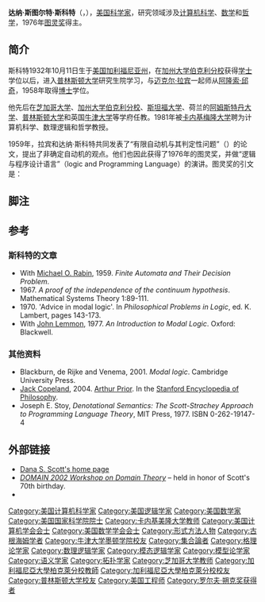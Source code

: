 {{Infobox_Scientist
| name                    = 达纳·斯科特<br />Dana Scott
| image                   = Scott Dana small.jpg
| image_width             = 
| caption                 = 
| birth_date              = {{birth date and age|1932|10|11}}
| birth_place             ={{USA}}[[加里福尼亚州|加里福尼亚州]][[伯克利|伯克利]]
| death_date              = 
| death_place             = 
| residence               = 
| citizenship             =
| nationality             = 
| ethnicity               =
| field                   = [[计算机科学|计算机科学]]<br>[[数学|数学]]<br>[[哲学|哲学]]
| work_institution        = [[加州大学伯克利分校|加州大学伯克利分校]]<br>[[牛津大学|牛津大学]]<br>[[卡内基梅隆大学|卡内基梅隆大学]]
| alma_mater              = 
| doctoral_advisor        = 
| doctoral_students       = 
| known_for               = 
| author_abbreviation_bot = 
| author_abbreviation_zoo = 
| prizes                  = 1976年[[图灵奖|图灵奖]] 
| religion                = 
| footnotes               = 
}}
'''达纳·斯图尔特·斯科特'''（{{lang-en|'''Dana Stewart Scott'''}}，{{bd|1932年|10月11日|}}），[[美国|美国]][[科学家|科学家]]，研究领域涉及[[计算机科学|计算机科学]]、[[数学|数学]]和[[哲学|哲学]]，1976年[[图灵奖|图灵奖]]得主。

==简介==
斯科特1932年10月11日生于[[美国|美国]][[加利福尼亚州|加利福尼亚州]]，在[[加州大学伯克利分校|加州大学伯克利分校]]获得[[学士|学士]]学位以后，进入[[普林斯顿大学|普林斯顿大学]]研究生院学习，与[[迈克尔·拉宾|迈克尔·拉宾]]一起师从[[阿隆索·邱奇|阿隆索·邱奇]]，1958年取得[[博士|博士]]学位。

他先后在[[芝加哥大学|芝加哥大学]]、[[加州大学伯克利分校|加州大学伯克利分校]]、[[斯坦福大学|斯坦福大学]]、荷兰的[[阿姆斯特丹大学|阿姆斯特丹大学]]、[[普林斯顿大学|普林斯顿大学]]和英国[[牛津大学|牛津大学]]等学府任教。1981年被[[卡内基梅隆大学|卡内基梅隆大学]]聘为计算机科学、数理逻辑和哲学教授。

1959年，拉宾和达纳·斯科特共同发表了“有限自动机与其判定性问题”（{{lang|en|Finite Automata and Their Decision Problems}}）的论文，提出了非确定自动机的观点。他们也因此获得了1976年的图灵奖，并做“逻辑与程序设计语言”（logic and Programming Language）的演讲。图灵奖的引文是：

{{cquote|因他们的合著论文“有限自动机与其判定性问题”。论文中引入了非确定自动机的概念，被证明是（计算理论科学研究中的）一个非常重要的概念。拉宾和斯科特的这篇经典论文成为了这个领域后续研究的源泉。<ref>英文为：{{lang|en|''For their joint paper "Finite Automata and Their Decision Problem," which introduced the idea of nondeterministic machines, which has proved to be an enormously valuable concept. Their (Scott & Rabin) classic paper has been a continuous source of inspiration for subsequent work in this field.''}} [http://awards.acm.org/citation.cfm?id=9681074&srt=year&year=1976&aw=140&ao=AMTURING ACM Turing Award Citation]{{dead link|date=2018年4月 |bot=InternetArchiveBot |fix-attempted=yes }}</ref>
}}

==脚注==
{{reflist}}

==参考==
===斯科特的文章===
{{refbegin}}
* With [[Michael_O._Rabin|Michael O. Rabin]], 1959.  ''Finite Automata and Their Decision Problem''.
* 1967.  ''A proof of the independence of the continuum hypothesis''. Mathematical Systems Theory 1:89-111.
* 1970. 'Advice in modal logic'.  In ''Philosophical Problems in Logic'', ed. K. Lambert, pages 143-173.
* With [[John_Lemmon|John Lemmon]], 1977.  ''An Introduction to Modal Logic''. Oxford: Blackwell.
{{refend}}
===其他资料===
{{refbegin}}
*Blackburn, de Rijke and Venema, 2001. ''Modal logic''.  Cambridge University Press.
*[[Jack_Copeland|Jack Copeland]], 2004. [http://plato.stanford.edu/entries/prior/ Arthur Prior].  In the [[Stanford_Encyclopedia_of_Philosophy|Stanford Encyclopedia of Philosophy]].
* Joseph E. Stoy, ''Denotational Semantics: The Scott-Strachey Approach to Programming Language Theory'', MIT Press, 1977. ISBN 0-262-19147-4
{{refend}}

==外部链接==
* [http://www-2.cs.cmu.edu/~scott/ Dana S. Scott's home page] {{Wayback|url=http://www-2.cs.cmu.edu/~scott/ |date=20021127100651 }}
* ''[https://web.archive.org/web/20041012130754/http://floc02.diku.dk/DOMAIN/ DOMAIN 2002 Workshop on Domain Theory]'' – held in honor of Scott's 70th birthday.
* {{MathGenealogy|id=8024}}

{{图灵奖}}
{{Schock Prize laureates}}

{{Authority control}}
{{DEFAULTSORT:Scott, Dana}}
[[Category:美国计算机科学家|Category:美国计算机科学家]]
[[Category:美国逻辑学家|Category:美国逻辑学家]]
[[Category:美国数学家|Category:美国数学家]]
[[Category:美国国家科学院院士|Category:美国国家科学院院士]]
[[Category:卡内基美隆大学教师|Category:卡内基美隆大学教师]]
[[Category:美国计算机学会会士|Category:美国计算机学会会士]]
[[Category:美国数学学会会士|Category:美国数学学会会士]]
[[Category:形式方法人物|Category:形式方法人物]]
[[Category:古根海姆学者|Category:古根海姆学者]]
[[Category:牛津大学墨顿学院校友|Category:牛津大学墨顿学院校友]]
[[Category:集合論者|Category:集合論者]]
[[Category:格理论学家|Category:格理论学家]]
[[Category:数理逻辑学家|Category:数理逻辑学家]]
[[Category:模态逻辑学家|Category:模态逻辑学家]]
[[Category:模型论学家|Category:模型论学家]]
[[Category:语义学家|Category:语义学家]]
[[Category:拓扑学家|Category:拓扑学家]]
[[Category:芝加哥大学教师|Category:芝加哥大学教师]]
[[Category:加利福尼亞大學柏克萊分校教師|Category:加利福尼亞大學柏克萊分校教師]]
[[Category:加利福尼亞大學柏克萊分校校友|Category:加利福尼亞大學柏克萊分校校友]]
[[Category:普林斯顿大学校友|Category:普林斯顿大学校友]]
[[Category:美国工程师|Category:美国工程师]]
[[Category:罗尔夫·朔克奖获得者|Category:罗尔夫·朔克奖获得者]]